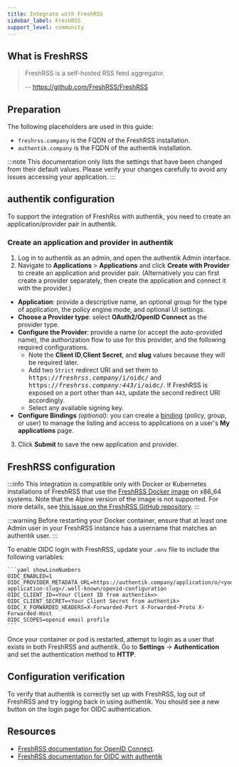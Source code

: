```yaml
---
title: Integrate with FreshRSS
sidebar_label: FreshRSS
support_level: community
---
```


## What is FreshRSS

> FreshRSS is a self-hosted RSS feed aggregator.
>
> -- https://github.com/FreshRSS/FreshRSS

## Preparation

The following placeholders are used in this guide:

- `freshrss.company` is the FQDN of the FreshRSS installation.
- `authentik.company` is the FQDN of the authentik installation.

:::note
This documentation only lists the settings that have been changed from their default values. Please verify your changes carefully to avoid any issues accessing your application.
:::

## authentik configuration

To support the integration of FreshRss with authentik, you need to create an application/provider pair in authentik.

### Create an application and provider in authentik

1. Log in to authentik as an admin, and open the authentik Admin interface.
2. Navigate to **Applications** > **Applications** and click **Create with Provider** to create an application and provider pair. (Alternatively you can first create a provider separately, then create the application and connect it with the provider.)

- **Application**: provide a descriptive name, an optional group for the type of application, the policy engine mode, and optional UI settings.
- **Choose a Provider type**: select **OAuth2/OpenID Connect** as the provider type.
- **Configure the Provider**: provide a name (or accept the auto-provided name), the authorization flow to use for this provider, and the following required configurations.
    - Note the **Client ID**,**Client Secret**, and **slug** values because they will be required later.
    - Add two `Strict` redirect URI and set them to <kbd>https://<em>freshrss.company</em>/i/oidc/</kbd> and <kbd>https://<em>freshrss.company:443</em>/i/oidc/</kbd>. If FreshRSS is exposed on a port other than `443`, update the second redirect URI accordingly.
    - Select any available signing key.
- **Configure Bindings** _(optional)_: you can create a [binding](/docs/add-secure-apps/flows-stages/bindings/) (policy, group, or user) to manage the listing and access to applications on a user's **My applications** page.

3. Click **Submit** to save the new application and provider.

## FreshRSS configuration

:::info
This integration is compatible only with Docker or Kubernetes installations of FreshRSS that use the [FreshRSS Docker image](https://hub.docker.com/r/freshrss/freshrss/) on x86_64 systems. Note that the Alpine version of the image is not supported. For more details, see [this issue on the FreshRSS GitHub repository](https://github.com/FreshRSS/FreshRSS/issues/5722).
:::

:::warning
Before restarting your Docker container, ensure that at least one Admin user in your FreshRSS instance has a username that matches an authentik user.
:::

To enable OIDC login with FreshRSS, update your `.env` file to include the following variables:

    ```yaml showLineNumbers
    OIDC_ENABLED=1
    OIDC_PROVIDER_METADATA_URL=https://authentik.company/application/o/<your-application-slug>/.well-known/openid-configuration
    OIDC_CLIENT_ID=<Your Client ID from authentik<>
    OIDC_CLIENT_SECRET=<Your Client Secret from authentik>
    OIDC_X_FORWARDED_HEADERS=X-Forwarded-Port X-Forwarded-Proto X-Forwarded-Host
    OIDC_SCOPES=openid email profile
    ```

Once your container or pod is restarted, attempt to login as a user that exists in both FreshRSS and authentik. Go to **Settings** -> **Authentication** and set the authentication method to **HTTP**.

## Configuration verification

To verify that authentik is correctly set up with FreshRSS, log out of FreshRSS and try logging back in using authentik. You should see a new button on the login page for OIDC authentication.

## Resources

- [FreshRSS documentation for OpenID Connect](https://freshrss.github.io/FreshRSS/en/admins/16_OpenID-Connect.html).
- [FreshRSS documentation for OIDC with authentik](https://freshrss.github.io/FreshRSS/en/admins/16_OpenID-Connect-Authentik.html)
